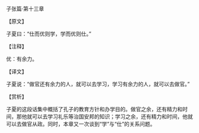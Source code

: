 

子张篇·第十三章

【原文】

子夏曰：“仕而优则学，学而优则仕。”

【注释】

优：有余力。

【译文】

子夏说：“做官还有余力的人，就可以去学习，学习有余力的人，就可以去做官。”

【赏析】

子夏的这段话集中概括了孔子的教育方针和办学目的。做官之余，还有精力和时间，那他就可以去学习礼乐等治国安邦的知识；学习之余，还有精力和时间，他就可以去做官从政。同时，本章又一次谈到“学”与“仕”的关系问题。

